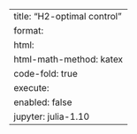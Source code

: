 ---
title: "H2-optimal control"
format:
    html:
        html-math-method: katex
        code-fold: true
execute:
    enabled: false
jupyter: julia-1.10
---